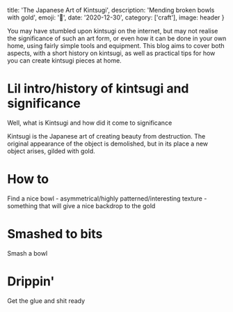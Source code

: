 

  title: 'The Japanese Art of Kintsugi',
  description: 'Mending broken bowls with gold',
  emoji: '🍜',
  date: '2020-12-30',
  category: ['craft'],
  image: header
}


You may have stumbled upon kintsugi on the internet, but may not realise the significance of such an art form, or even how it can be done in your own home, using fairly simple tools and equipment. This blog aims to cover both aspects, with a short history on kintsugi, as well as practical tips for how you can create kintsugi pieces at home.

# Lil intro/history of kintsugi and significance

Well, what is Kintsugi and how did it come to significance

Kintsugi is the Japanese art of creating beauty from destruction. The original appearance of the object is demolished, but in its place a new object arises, gilded with gold.

# How to

Find a nice bowl - asymmetrical/highly patterned/interesting texture - something that will give a nice backdrop to the gold

# Smashed to bits

Smash a bowl

# Drippin'

Get the glue and shit ready

# In a sticky situation

Apply glue

# All that glitters

Apply gold shit
